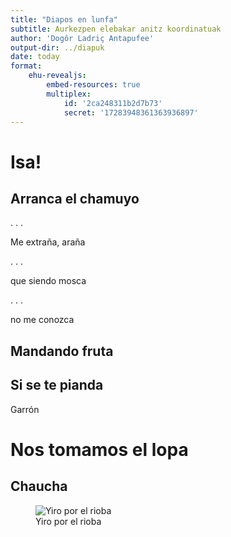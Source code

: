 ```yaml
---
title: "Diapos en lunfa"
subtitle: Aurkezpen elebakar anitz koordinatuak
author: 'Dogôr Ladriç Antapufee'
output-dir: ../diapuk
date: today
format: 
    ehu-revealjs:
        embed-resources: true
        multiplex: 
            id: '2ca248311b2d7b73'
            secret: '17283948361363936897'
---
```


# Isa!

## Arranca el chamuyo

. . .

Me extraña, araña

. . .

que siendo mosca

. . .

no me conozca

## Mandando fruta

::: {.callout-note}
## Si se te pianda
Garrón
:::

# Nos tomamos el lopa

## Chaucha


![Yiro por el rioba](Buelti_mutilakin_2024-08-22.png)